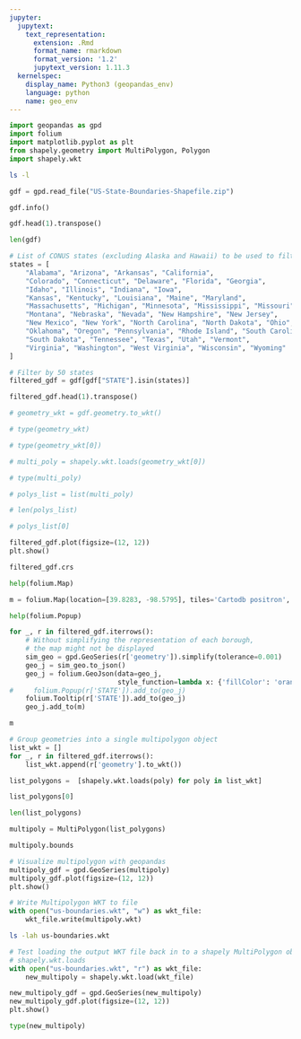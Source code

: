 ```yaml
---
jupyter:
  jupytext:
    text_representation:
      extension: .Rmd
      format_name: rmarkdown
      format_version: '1.2'
      jupytext_version: 1.11.3
  kernelspec:
    display_name: Python3 (geopandas_env)
    language: python
    name: geo_env
---
```


```python
import geopandas as gpd
import folium
import matplotlib.pyplot as plt
from shapely.geometry import MultiPolygon, Polygon
import shapely.wkt
```

```sh
ls -l
```

```python
gdf = gpd.read_file("US-State-Boundaries-Shapefile.zip")
```

```python
gdf.info()
```

```python
gdf.head(1).transpose()
```

```python
len(gdf)
```

```python
# List of CONUS states (excluding Alaska and Hawaii) to be used to filter original dataframe
states = [
    "Alabama", "Arizona", "Arkansas", "California", 
    "Colorado", "Connecticut", "Delaware", "Florida", "Georgia", 
    "Idaho", "Illinois", "Indiana", "Iowa", 
    "Kansas", "Kentucky", "Louisiana", "Maine", "Maryland", 
    "Massachusetts", "Michigan", "Minnesota", "Mississippi", "Missouri", 
    "Montana", "Nebraska", "Nevada", "New Hampshire", "New Jersey", 
    "New Mexico", "New York", "North Carolina", "North Dakota", "Ohio", 
    "Oklahoma", "Oregon", "Pennsylvania", "Rhode Island", "South Carolina", 
    "South Dakota", "Tennessee", "Texas", "Utah", "Vermont", 
    "Virginia", "Washington", "West Virginia", "Wisconsin", "Wyoming"
]
```

```python
# Filter by 50 states
filtered_gdf = gdf[gdf["STATE"].isin(states)]
```

```python
filtered_gdf.head(1).transpose()
```

```python
# geometry_wkt = gdf.geometry.to_wkt()
```

```python
# type(geometry_wkt)
```

```python
# type(geometry_wkt[0])
```

```python
# multi_poly = shapely.wkt.loads(geometry_wkt[0])
```

```python
# type(multi_poly)
```

```python
# polys_list = list(multi_poly)
```

```python
# len(polys_list)
```

```python
# polys_list[0]
```

```python
filtered_gdf.plot(figsize=(12, 12))
plt.show()
```

```python
filtered_gdf.crs
```

```python
help(folium.Map)
```

```python
m = folium.Map(location=[39.8283, -98.5795], tiles='Cartodb positron', zoom_start=4, prefer_canvas=True)
```

```python
help(folium.Popup)
```

```python
for _, r in filtered_gdf.iterrows():
    # Without simplifying the representation of each borough,
    # the map might not be displayed
    sim_geo = gpd.GeoSeries(r['geometry']).simplify(tolerance=0.001)
    geo_j = sim_geo.to_json()
    geo_j = folium.GeoJson(data=geo_j,
                           style_function=lambda x: {'fillColor': 'orange'})
#     folium.Popup(r['STATE']).add_to(geo_j)
    folium.Tooltip(r['STATE']).add_to(geo_j)
    geo_j.add_to(m)
```

```python
m
```

```python
# Group geometries into a single multipolygon object
list_wkt = []
for _, r in filtered_gdf.iterrows():
    list_wkt.append(r['geometry'].to_wkt())
```

```python
list_polygons =  [shapely.wkt.loads(poly) for poly in list_wkt]
```

```python
list_polygons[0]
```

```python
len(list_polygons)
```

```python
multipoly = MultiPolygon(list_polygons)
```

```python
multipoly.bounds
```

```python
# Visualize multipolygon with geopandas
multipoly_gdf = gpd.GeoSeries(multipoly)
multipoly_gdf.plot(figsize=(12, 12))
plt.show()
```

```python
# Write Multipolygon WKT to file
with open("us-boundaries.wkt", "w") as wkt_file:
    wkt_file.write(multipoly.wkt)
```

```sh
ls -lah us-boundaries.wkt
```

```python
# Test loading the output WKT file back in to a shapely MultiPolygon object
# shapely.wkt.loads
with open("us-boundaries.wkt", "r") as wkt_file:
    new_multipoly = shapely.wkt.load(wkt_file)
```

```python
new_multipoly_gdf = gpd.GeoSeries(new_multipoly)
new_multipoly_gdf.plot(figsize=(12, 12))
plt.show()
```

```python
type(new_multipoly)
```

```python

```
